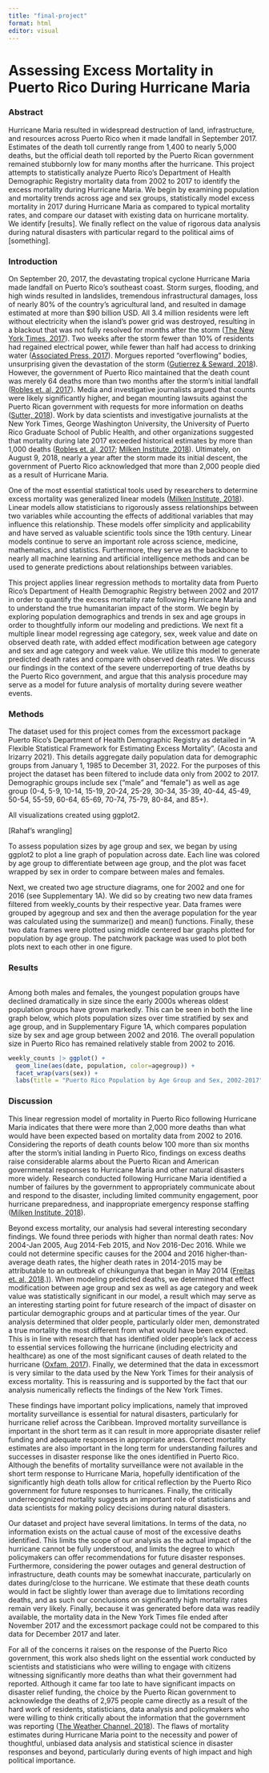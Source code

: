 ```yaml
---
title: "final-project"
format: html
editor: visual
---
```


# Assessing Excess Mortality in Puerto Rico During Hurricane Maria

### Abstract

Hurricane Maria resulted in widespread destruction of land, infrastructure, and resources across Puerto Rico when it made landfall in September 2017. Estimates of the death toll currently range from 1,400 to nearly 5,000 deaths, but the official death toll reported by the Puerto Rican government remained stubbornly low for many months after the hurricane. This project attempts to statistically analyze Puerto Rico's Department of Health Demographic Registry mortality data from 2002 to 2017 to identify the excess mortality during Hurricane Maria. We begin by examining population and mortality trends across age and sex groups, statistically model excess mortality in 2017 during Hurricane Maria as compared to typical mortality rates, and compare our dataset with existing data on hurricane mortality. We identify \[results\]. We finally reflect on the value of rigorous data analysis during natural disasters with particular regard to the political aims of \[something\].

### Introduction

On September 20, 2017, the devastating tropical cyclone Hurricane Maria made landfall on Puerto Rico's southeast coast. Storm surges, flooding, and high winds resulted in landslides, tremendous infrastructural damages, loss of nearly 80% of the country’s agricultural land, and resulted in damage estimated at more than \$90 billion USD. All 3.4 million residents were left without electricity when the island’s power grid was destroyed, resulting in a blackout that was not fully resolved for months after the storm ([The New York Times, 2017](https://www.nytimes.com/2017/09/21/us/hurricane-maria-puerto-rico.html)). Two weeks after the storm fewer than 10% of residents had regained electrical power, while fewer than half had access to drinking water ([Associated Press, 2017](https://www.theguardian.com/world/2017/oct/03/puerto-rico-new-death-toll-hurricane-maria-trump-visit)). Morgues reported “overflowing” bodies, unsurprising given the devastation of the storm ([Gutierrez & Seward, 2018](https://www.nbcnews.com/storyline/puerto-rico-crisis/puerto-rico-9-months-after-hurricane-maria-questions-persist-over-n883921)). However, the government of Puerto Rico maintained that the death count was merely 64 deaths more than two months after the storm’s initial landfall ([Robles et. al, 2017](https://www.nytimes.com/interactive/2017/12/08/us/puerto-rico-hurricane-maria-death-toll.html)). Media and investigative journalists argued that counts were likely significantly higher, and began mounting lawsuits against the Puerto Rican government with requests for more information on deaths ([Sutter, 2018](https://www.cnn.com/2018/06/12/politics/sutter-puerto-rico-records-delay-invs/index.html)). Work by data scientists and investigative journalists at the New York Times, George Washington University, the University of Puerto Rico Graduate School of Public Health, and other organizations suggested that mortality during late 2017 exceeded historical estimates by more than 1,000 deaths ([Robles et. al, 2017](https://www.nytimes.com/interactive/2017/12/08/us/puerto-rico-hurricane-maria-death-toll.html); [Milken Institute, 2018](https://publichealth.gwu.edu/sites/g/files/zaxdzs4586/files/2023-06/acertainment-of-the-estimated-excess-mortality-from-hurricane-maria-in-puerto-rico.pdf)). Ultimately, on August 9, 2018, nearly a year after the storm made its initial descent, the government of Puerto Rico acknowledged that more than 2,000 people died as a result of Hurricane Maria. 

One of the most essential statistical tools used by researchers to determine excess mortality was generalized linear models ([Milken Institute, 2018](https://publichealth.gwu.edu/sites/g/files/zaxdzs4586/files/2023-06/acertainment-of-the-estimated-excess-mortality-from-hurricane-maria-in-puerto-rico.pdf)). Linear models allow statisticians to rigorously assess relationships between two variables while accounting the effects of additional variables that may influence this relationship. These models offer simplicity and applicability and have served as valuable scientific tools since the 19th century. Linear models continue to serve an important role across science, medicine, mathematics, and statistics. Furthermore, they serve as the backbone to nearly all machine learning and artificial intelligence methods and can be used to generate predictions about relationships between variables. 

This project applies linear regression methods to mortality data from Puerto Rico's Department of Health Demographic Registry between 2002 and 2017 in order to quantify the excess mortality rate following Hurricane Maria and to understand the true humanitarian impact of the storm. We begin by exploring population demographics and trends in sex and age groups in order to thoughtfully inform our modeling and predictions. We next fit a multiple linear model regressing age category, sex, week value and date on observed death rate, with added effect modification between age category and sex and age category and week value. We utilize this model to generate predicted death rates and compare with observed death rates. We discuss our findings in the context of the severe underreporting of true deaths by the Puerto Rico government, and argue that this analysis procedure may serve as a model for future analysis of mortality during severe weather events. 

### Methods

The dataset used for this project comes from the excessmort package Puerto Rico's Department of Health Demographic Registry as detailed in "A Flexible Statistical Framework for Estimating Excess Mortality". (Acosta and Irizarry 2021). This details aggregate daily population data for demographic groups from January 1, 1985 to December 31, 2022. For the purposes of this project the dataset has been filtered to include data only from 2002 to 2017. Demographic groups include sex ("male" and "female") as well as age group (0-4, 5-9, 10-14, 15-19, 20-24, 25-29, 30-34, 35-39, 40-44, 45-49, 50-54, 55-59, 60-64, 65-69, 70-74, 75-79, 80-84, and 85+).

All visualizations created using ggplot2.

\[Rahaf's wrangling\]

To assess population sizes by age group and sex, we began by using ggplot2 to plot a line graph of population across date. Each line was colored by age group to differentiate between age group, and the plot was facet wrapped by sex in order to compare between males and females.

Next, we created two age structure diagrams, one for 2002 and one for 2016 (see Supplementary 1A). We did so by creating two new data frames filtered from weekly_counts by their respective year. Data frames were grouped by agegroup and sex and then the average population for the year was calculated using the summarize() and mean() functions. Finally, these two data frames were plotted using middle centered bar graphs plotted for population by age group. The patchwork package was used to plot both plots next to each other in one figure.

### Results

```r

```

Among both males and females, the youngest population groups have declined dramatically in size since the early 2000s whereas oldest population groups have grown markedly. This can be seen in both the line graph below, which plots population sizes over time stratified by sex and age group, and in Supplementary Figure 1A, which compares population size by sex and age group between 2002 and 2016. The overall population size in Puerto Rico has remained relatively stable from 2002 to 2016.

```r
weekly_counts |> ggplot() +
  geom_line(aes(date, population, color=agegroup)) +
  facet_wrap(vars(sex)) +
  labs(title = "Puerto Rico Population by Age Group and Sex, 2002-2017")
```

### Discussion

This linear regression model of mortality in Puerto Rico following Hurricane Maria indicates that there were more than 2,000 more deaths than what would have been expected based on mortality data from 2002 to 2016. Considering the reports of death counts below 100 more than six months after the storm’s initial landing in Puerto Rico, findings on excess deaths raise considerable alarms about the Puerto Rican and American governmental responses to Hurricane Maria and other natural disasters more widely. Research conducted following Hurricane Maria identified a number of failures by the government to appropriately communicate about and respond to the disaster, including limited community engagement, poor hurricane preparedness, and inappropriate emergency response staffing ([Milken Institute, 2018](https://publichealth.gwu.edu/sites/g/files/zaxdzs4586/files/2023-06/acertainment-of-the-estimated-excess-mortality-from-hurricane-maria-in-puerto-rico.pdf)).

Beyond excess mortality, our analysis had several interesting secondary findings. We found three periods with higher than normal death rates: Nov 2004-Jan 2005, Aug 2014-Feb 2015, and Nov 2016-Dec 2016. While we could not determine specific causes for the 2004 and 2016 higher-than-average death rates, the higher death rates in 2014-2015 may be attributable to an outbreak of chikungunya that began in May 2014 ([Freitas et. al, 2018](https://pmc.ncbi.nlm.nih.gov/articles/PMC6256393/#:~:text=In%20Puerto%20Rico%2C%20the%20chikungunya,0.9%20deaths%2F100%2C000%20population).)). When modeling predicted deaths, we determined that effect modification between age group and sex as well as age category and week value was statistically significant in our model, a result which may serve as an interesting starting point for future research of the impact of disaster on particular demographic groups and at particular times of the year. Our analysis determined that older people, particularly older men, demonstrated a true mortality the most different from what would have been expected. This is in line with research that has identified older people’s lack of access to essential services following the hurricane (including electricity and healthcare) as one of the most significant causes of death related to the hurricane ([Oxfam, 2017](https://www.oxfamamerica.org/explore/stories/elderly-struggle-to-survive-in-wake-of-maria/)). Finally, we determined that the data in excessmort is very similar to the data used by the New York Times for their analysis of excess mortality. This is reassuring and is supported by the fact that our analysis numerically reflects the findings of the New York Times.

These findings have important policy implications, namely that improved mortality surveillance is essential for natural disasters, particularly for hurricane relief across the Caribbean. Improved mortality surveillance is important in the short term as it can result in more appropriate disaster relief funding and adequate responses in appropriate areas. Correct mortality estimates are also important in the long term for understanding failures and successes in disaster response like the ones identified in Puerto Rico. Although the benefits of mortality surveillance were not available in the short term response to Hurricane Maria, hopefully identification of the significantly high death tolls allow for critical reflection by the Puerto Rico government for future responses to hurricanes. Finally, the critically underrecognized mortality suggests an important role of statisticians and data scientists for making policy decisions during natural disasters. 

Our dataset and project have several limitations. In terms of the data, no information exists on the actual cause of most of the excessive deaths identified. This limits the scope of our analysis as the actual impact of the hurricane cannot be fully understood, and limits the degree to which policymakers can offer recommendations for future disaster responses. Furthermore, considering the power outages and general destruction of infrastructure, death counts may be somewhat inaccurate, particularly on dates during/close to the hurricane. We estimate that these death counts would in fact be slightly lower than average due to limitations recording deaths, and as such our conclusions on significantly high mortality rates remain very likely. Finally, because it was generated before data was readily available, the mortality data in the New York Times file ended after November 2017 and the excessmort package could not be compared to this data for December 2017 and later. 

For all of the concerns it raises on the response of the Puerto Rico government, this work also sheds light on the essential work conducted by scientists and statisticians who were willing to engage with citizens witnessing significantly more deaths than what their government had reported. Although it came far too late to have significant impacts on disaster relief funding, the choice by the Puerto Rican government to acknowledge the deaths of 2,975 people came directly as a result of the hard work of residents, statisticians, data analysis and policymakers who were willing to think critically about the information that the government was reporting ([The Weather Channel, 2018](https://weather.com/news/news/2018-08-28-puerto-rico-hurricane-maria-death-toll-study#noloc_/weather/today/l/)). The flaws of mortality estimates during Hurricane Maria point to the necessity and power of thoughtful, unbiased data analysis and statistical science in disaster responses and beyond, particularly during events of high impact and high political importance.
